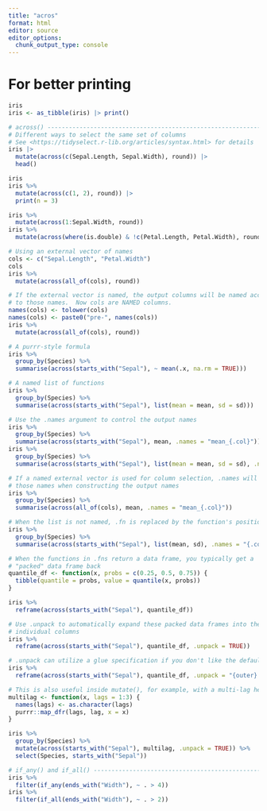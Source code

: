 ```yaml
---
title: "acros"
format: html
editor: source 
editor_options: 
  chunk_output_type: console
---
```

# For better printing
```r
iris
iris <- as_tibble(iris) |> print()

# across() -----------------------------------------------------------------
# Different ways to select the same set of columns
# See <https://tidyselect.r-lib.org/articles/syntax.html> for details
iris |>
  mutate(across(c(Sepal.Length, Sepal.Width), round)) |>
  head()

iris
iris %>%
  mutate(across(c(1, 2), round)) |>
  print(n = 3)

iris %>%
  mutate(across(1:Sepal.Width, round))
iris %>%
  mutate(across(where(is.double) & !c(Petal.Length, Petal.Width), round))

# Using an external vector of names
cols <- c("Sepal.Length", "Petal.Width")
cols
iris %>%
  mutate(across(all_of(cols), round))

# If the external vector is named, the output columns will be named according
# to those names.  Now cols are NAMED columns.
names(cols) <- tolower(cols)
names(cols) <- paste0("pre-", names(cols))
iris %>%
  mutate(across(all_of(cols), round))

# A purrr-style formula
iris %>%
  group_by(Species) %>%
  summarise(across(starts_with("Sepal"), ~ mean(.x, na.rm = TRUE)))

# A named list of functions
iris %>%
  group_by(Species) %>%
  summarise(across(starts_with("Sepal"), list(mean = mean, sd = sd)))

# Use the .names argument to control the output names
iris %>%
  group_by(Species) %>%
  summarise(across(starts_with("Sepal"), mean, .names = "mean_{.col}"))
iris %>%
  group_by(Species) %>%
  summarise(across(starts_with("Sepal"), list(mean = mean, sd = sd), .names = "{.col}.{.fn}"))

# If a named external vector is used for column selection, .names will use
# those names when constructing the output names
iris %>%
  group_by(Species) %>%
  summarise(across(all_of(cols), mean, .names = "mean_{.col}"))

# When the list is not named, .fn is replaced by the function's position
iris %>%
  group_by(Species) %>%
  summarise(across(starts_with("Sepal"), list(mean, sd), .names = "{.col}.fn{.fn}"))

# When the functions in .fns return a data frame, you typically get a
# "packed" data frame back
quantile_df <- function(x, probs = c(0.25, 0.5, 0.75)) {
  tibble(quantile = probs, value = quantile(x, probs))
}

iris %>%
  reframe(across(starts_with("Sepal"), quantile_df))

# Use .unpack to automatically expand these packed data frames into their
# individual columns
iris %>%
  reframe(across(starts_with("Sepal"), quantile_df, .unpack = TRUE))

# .unpack can utilize a glue specification if you don't like the defaults
iris %>%
  reframe(across(starts_with("Sepal"), quantile_df, .unpack = "{outer}.{inner}"))

# This is also useful inside mutate(), for example, with a multi-lag helper
multilag <- function(x, lags = 1:3) {
  names(lags) <- as.character(lags)
  purrr::map_dfr(lags, lag, x = x)
}

iris %>%
  group_by(Species) %>%
  mutate(across(starts_with("Sepal"), multilag, .unpack = TRUE)) %>%
  select(Species, starts_with("Sepal"))

# if_any() and if_all() ----------------------------------------------------
iris %>%
  filter(if_any(ends_with("Width"), ~ . > 4))
iris %>%
  filter(if_all(ends_with("Width"), ~ . > 2))
```
